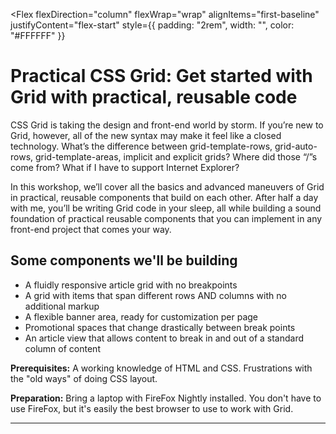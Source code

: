 
<Flex
  flexDirection="column"
  flexWrap="wrap"
  alignItems="first-baseline"
  justifyContent="flex-start"
  style={{ padding: "2rem", width: "", color: "#FFFFFF" }}
>

# Practical CSS Grid: Get started with Grid with practical, reusable code

CSS Grid is taking the design and front-end world by storm. If you’re new to Grid, however, all of the new syntax may make it feel like a closed technology. What’s the difference between grid-template-rows, grid-auto-rows, grid-template-areas, implicit and explicit grids? Where did those “/”s come from? What if I have to support Internet Explorer?

In this workshop, we’ll cover all the basics and advanced maneuvers of Grid in practical, reusable components that build on each other. After half a day with me, you’ll be writing Grid code in your sleep, all while building a sound foundation of practical reusable components that you can implement in any front-end project that comes your way.

## Some components we'll be building

- A fluidly responsive article grid with no breakpoints
- A grid with items that span different rows AND columns with no additional markup
- A flexible banner area, ready for customization per page
- Promotional spaces that change drastically between break points
- An article view that allows content to break in and out of a standard column of content

**Prerequisites:** A working knowledge of HTML and CSS. Frustrations with the "old ways" of doing CSS layout.

**Preparation:** Bring a laptop with FireFox Nightly installed. You don't have to use FireFox, but it's easily the best browser to use to work with Grid.

</Flex>

---
